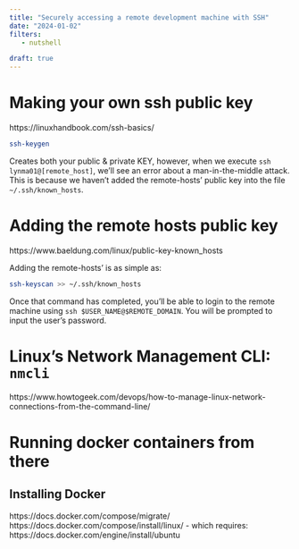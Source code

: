 ```yaml
---
title: "Securely accessing a remote development machine with SSH"
date: "2024-01-02"
filters:
   - nutshell

draft: true
---
```


# Making your own ssh public key
https://linuxhandbook.com/ssh-basics/

```bash
ssh-keygen
```

Creates both your public & private KEY, however, when we execute `ssh lynma01@[remote_host]`, we'll see an error about a man-in-the-middle attack. This is because we haven't added the remote-hosts' public key into the file `~/.ssh/known_hosts`.


# Adding the remote hosts public key
https://www.baeldung.com/linux/public-key-known_hosts

Adding the remote-hosts' is as simple as:
```bash
ssh-keyscan >> ~/.ssh/known_hosts
```

Once that command has completed, you'll be able to login to the remote machine using `ssh $USER_NAME@$REMOTE_DOMAIN`. You will be prompted to input the user's password.

# Linux's Network Management CLI: `nmcli`
https://www.howtogeek.com/devops/how-to-manage-linux-network-connections-from-the-command-line/

# Running docker containers from there
## Installing Docker
https://docs.docker.com/compose/migrate/
https://docs.docker.com/compose/install/linux/
    - which requires: https://docs.docker.com/engine/install/ubuntu

## 
